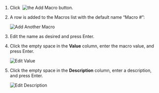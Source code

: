1. Click &nbsp;![the Add Macro button](/img/icons/Add-Macro-Button.png).
2. A row is added to the Macros list with the default name “Macro #”:

    ![Add Another Macro](/img/Add-Another-Macro.png)

3. Edit the name as desired and press Enter.
4. Click the empty space in the **Value** column, enter the macro value, and press Enter.

    ![Edit Value](/img/Add-Macro-Value.png)

5. Click the empty space in the **Description** column, enter a description, and press Enter.

    ![Edit Description](/img/Add-Macro-Description.png)
